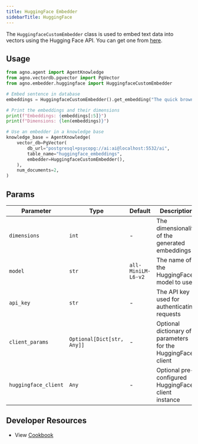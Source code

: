 ```yaml
---
title: HuggingFace Embedder
sidebarTitle: HuggingFace
---
```


The `HuggingfaceCustomEmbedder` class is used to embed text data into vectors using the Hugging Face API. You can get one from [here](https://huggingface.co/settings/tokens).

## Usage

```python cookbook/embedders/huggingface_embedder.py
from agno.agent import AgentKnowledge
from agno.vectordb.pgvector import PgVector
from agno.embedder.huggingface import HuggingfaceCustomEmbedder

# Embed sentence in database
embeddings = HuggingfaceCustomEmbedder().get_embedding("The quick brown fox jumps over the lazy dog.")

# Print the embeddings and their dimensions
print(f"Embeddings: {embeddings[:5]}")
print(f"Dimensions: {len(embeddings)}")

# Use an embedder in a knowledge base
knowledge_base = AgentKnowledge(
    vector_db=PgVector(
        db_url="postgresql+psycopg://ai:ai@localhost:5532/ai",
        table_name="huggingface_embeddings",
        embedder=HuggingfaceCustomEmbedder(),
    ),
    num_documents=2,
)
```

## Params

| Parameter            | Type                       | Default            | Description                                                  |
| -------------------- | -------------------------- | ------------------ | ------------------------------------------------------------ |
| `dimensions`         | `int`                      | -                  | The dimensionality of the generated embeddings               |
| `model`              | `str`                      | `all-MiniLM-L6-v2` | The name of the HuggingFace model to use                     |
| `api_key`            | `str`                      | -                  | The API key used for authenticating requests                 |
| `client_params`      | `Optional[Dict[str, Any]]` | -                  | Optional dictionary of parameters for the HuggingFace client |
| `huggingface_client` | `Any`                      | -                  | Optional pre-configured HuggingFace client instance          |

## Developer Resources
- View [Cookbook](https://github.com/agno-agi/agno/blob/main/cookbook/agent_concepts/knowledge/embedders/huggingface_embedder.py)
